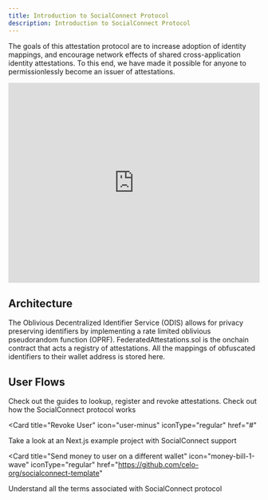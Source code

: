 ```yaml
---
title: Introduction to SocialConnect Protocol
description: Introduction to SocialConnect Protocol
---
```


The goals of this attestation protocol are to increase adoption of identity mappings, and encourage network effects of shared cross-application identity attestations. To this end, we have made it possible for anyone to permissionlessly become an issuer of attestations.

<iframe
  src="https://www.loom.com/embed/8afddd73ba324ec18aeb63fc96d568f9?sid=e4551a09-4db3-4b63-8b8e-a9d6c4a86209"
  frameborder="0"
  allowfullscreen
  width="100%"
  height="400px"
></iframe>

## Architecture

<CardGroup cols={2}>
<Card title="ODIS" icon="server" iconType="regular" href="/protocol/architecture/odis">
  The Oblivious Decentralized Identifier Service (ODIS) allows for privacy preserving identifiers by implementing a rate limited oblivious pseudorandom function (OPRF).
</Card>

<Card title="FederatedAttestations.sol" icon="file-contract" iconType="regular" href="/protocol/architecture/federatedattestations">
  FederatedAttestations.sol is the onchain contract that acts a registry of attestations. All the mappings of obfuscated identifiers to their wallet address is stored here.
</Card>

</CardGroup>

## User Flows

<CardGroup cols={2}>
<Card title="Register User" icon="user-plus" iconType="regular" href="#">
  Check out the guides to lookup, register and revoke attestations.
</Card>

<Card title="Lookup User" icon="magnifying-glass" iconType="regular" href="#">
  Check out how the SocialConnect protocol works
</Card>

<Card
  title="Revoke User"
  icon="user-minus"
  iconType="regular"
  href="#"
>
  Take a look at an Next.js example project with SocialConnect support
</Card>

<Card
  title="Send money to user on a different wallet"
  icon="money-bill-1-wave"
  iconType="regular"
  href="https://github.com/celo-org/socialconnect-template"
>
  Understand all the terms associated with SocialConnect protocol
</Card>

</CardGroup>

